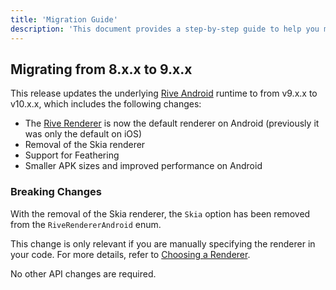 ```yaml
---
title: 'Migration Guide'
description: 'This document provides a step-by-step guide to help you migrate from a previous version to the latest version of the Rive React Native runtime.'
---
```


## Migrating from 8.x.x to 9.x.x

This release updates the underlying [Rive Android](https://github.com/rive-app/rive-android) runtime to from v9.x.x to v10.x.x, which includes the following changes:
- The [Rive Renderer](https://rive.app/blog/rive-renderer-now-open-source-and-available-on-all-platforms) is now the default renderer on Android (previously it was only the default on iOS)
- Removal of the Skia renderer
- Support for Feathering
- Smaller APK sizes and improved performance on Android

### Breaking Changes

With the removal of the Skia renderer, the `Skia` option has been removed from the `RiveRendererAndroid` enum.

This change is only relevant if you are manually specifying the renderer in your code. For more details, refer to [Choosing a Renderer](/runtimes/choose-a-renderer/overview).

No other API changes are required.